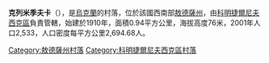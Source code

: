 {{coord|46|43|56|N|30|47|10|E|scale:30000|display=title}}

'''克列米季夫卡'''（{{lang-uk|Кремидівка}}），是[[烏克蘭|烏克蘭]]的村落，位於該國西南部[[敖德薩州|敖德薩州]]，由[[科明捷爾尼夫西克區|科明捷爾尼夫西克區]]負責管轄，始建於1910年，面積0.94平方公里，海拔高度76米，2001年人口2,533，人口密度每平方公里2,694.68人。

{{DEFAULTSORT:Кремидівка}}
[[Category:敖德薩州村落|Category:敖德薩州村落]]
[[Category:科明捷爾尼夫西克區村落|Category:科明捷爾尼夫西克區村落]]


{{Odessa-geo-stub}}